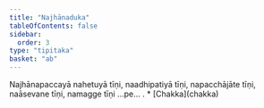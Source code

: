 ```yaml
---
title: "Najhānaduka"
tableOfContents: false
sidebar:
  order: 3
type: "tipitaka"
basket: "ab"
---
```



<DynamicBreadcrumb />

<Division number="22">

<Paragraph number="1846">
Najhānapaccayā nahetuyā tīṇi, naadhipatiyā tīṇi, napacchājāte tīṇi, naāsevane tīṇi, namagge tīṇi …pe… .

</Paragraph>
</Division>

<TableOfContents>
* [Chakka](chakka)
</TableOfContents>